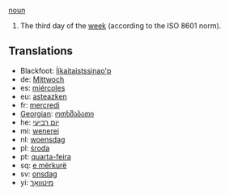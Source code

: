 [[noun]]

#The third day of the [[week]] (according to the ISO 8601 norm).

==Translations==
*Blackfoot: [[Ííkaitaistssinao'p]]
*de: [[Mittwoch]]
*es: [[miércoles]]
*eu: [[asteazken]]
*fr: [[mercredi]]
*[[Georgian]]: [[ოთხშაბათი]]
*he: [[יום רביעי]]
*mi: [[wenerei]]
*nl: [[woensdag]]
*pl: [[środa]]
*pt: [[quarta-feira]]
*sq: [[e mërkurë]]
*sv: [[onsdag]]
*yi: [[מיטוואָך]]
